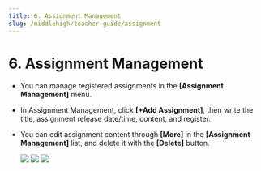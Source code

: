 ```yaml
---
title: 6. Assignment Management
slug: /middlehigh/teacher-guide/assignment
---
```



# 6. Assignment Management

- You can manage registered assignments in the **\[Assignment Management]** menu.
- In Assignment Management, click **\[+Add Assignment]**, then write the title, assignment release date/time, content, and register.
- You can edit assignment content through **\[More]** in the **\[Assignment Management]** list, and delete it with the **[Delete]** button.

  <Image src="/img/en/middlehigh/teacher/06-01.jpg" size="lg" />
  <Image src="/img/en/middlehigh/teacher/06-02.jpg" size="lg" />
  <Image src="/img/en/middlehigh/teacher/06-03.jpg" size="lg" />
